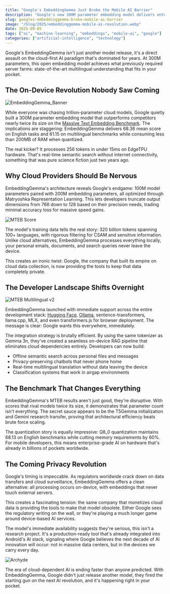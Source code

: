 ```yaml
---
title: "Google's EmbeddingGemma Just Broke the Mobile AI Barrier"
description: "Google's new 300M parameter embedding model delivers enterprise-grade performance on consumer hardware, threatening cloud dominance"
slug: googles-embeddinggemma-broke-mobile-ai-barrier
image: "/blog/2025/embeddinggemma-mobile-ai-revolution.webp"
date: 2025-09-05
tags: ["ai", "machine-learning", "embeddings", "mobile-ai", "google"]
categories: ["artificial-intelligence", "technology"]
---
```


Google's EmbeddingGemma isn't just another model release, it's a direct assault on the cloud-first AI paradigm that's dominated for years. At 300M parameters, this open embedding model achieves what previously required server farms: state-of-the-art multilingual understanding that fits in your pocket.

## The On-Device Revolution Nobody Saw Coming

![EmbeddingGemma_Banner](GooglesEmbeddingGemma_State-of-the-ArtOpenEmbeddingModel_EmbeddingGemma_Wagtial_RD2-V02.original.jpg)

While everyone was chasing trillion-parameter cloud models, Google quietly built a 300M parameter embedding model that outperforms competitors nearly twice its size on the [Massive Text Embedding Benchmark](https://huggingface.co/spaces/mteb/leaderboard). The implications are staggering: EmbeddingGemma delivers 68.36 mean score on English tasks and 61.15 on multilingual benchmarks while consuming less than 200MB of RAM when quantized.

The real kicker? It processes 256 tokens in under 15ms on EdgeTPU hardware. That's real-time semantic search without internet connectivity, something that was pure science fiction just two years ago.

## Why Cloud Providers Should Be Nervous

EmbeddingGemma's architecture reveals Google's endgame: 100M model parameters paired with 200M embedding parameters, all optimized through Matryoshka Representation Learning. This lets developers truncate output dimensions from 768 down to 128 based on their precision needs, trading minimal accuracy loss for massive speed gains.

![MTEB Score](GooglesEmbeddingGemma_State-of-the-ArtOpenEmbeddingModel_EmbeddingGemma_Chart01_RD3-V01.original.png)

The model's training data tells the real story: 320 billion tokens spanning 100+ languages, with rigorous filtering for CSAM and sensitive information. Unlike cloud alternatives, EmbeddingGemma processes everything locally, your personal emails, documents, and search queries never leave the device.

This creates an ironic twist: Google, the company that built its empire on cloud data collection, is now providing the tools to keep that data completely private.

## The Developer Landscape Shifts Overnight

![MTEB Multilingual v2](GooglesEmbeddingGemma_State-of-the-ArtOpenEmbeddingModel_EmbeddingGemma_Chart02_RD3-V01.original.png)

EmbeddingGemma launched with immediate support across the entire development stack: [Hugging Face](https://huggingface.co/google/embeddinggemma-300m), [Ollama](https://ollama.com/library/embeddinggemma), sentence-transformers, llama.cpp, MLX, and even transformers.js for browser deployment. The message is clear: Google wants this everywhere, immediately.

The integration strategy is brutally efficient. By using the same tokenizer as Gemma 3n, they've created a seamless on-device RAG pipeline that eliminates cloud dependencies entirely. Developers can now build:

- Offline semantic search across personal files and messages
- Privacy-preserving chatbots that never phone home  
- Real-time multilingual translation without data leaving the device
- Classification systems that work in airgap environments

## The Benchmark That Changes Everything

EmbeddingGemma's MTEB results aren't just good, they're disruptive. With scores that rival models twice its size, it demonstrates that parameter count isn't everything. The secret sauce appears to be the T5Gemma initialization and Gemini research transfer, proving that architectural efficiency beats brute force scaling.

The quantization story is equally impressive: Q8_0 quantization maintains 68.13 on English benchmarks while cutting memory requirements by 60%. For mobile developers, this means enterprise-grade AI on hardware that's already in billions of pockets worldwide.

## The Coming Privacy Revolution

Google's timing is impeccable. As regulators worldwide crack down on data transfers and cloud surveillance, EmbeddingGemma offers a clean alternative: all processing occurs on-device, with embeddings that never touch external servers.

This creates a fascinating tension: the same company that monetizes cloud data is providing the tools to make that model obsolete. Either Google sees the regulatory writing on the wall, or they're playing a much longer game around device-based AI services.

The model's immediate availability suggests they're serious, this isn't a research project. It's a production-ready tool that's already integrated into Android's AI stack, signaling where Google believes the next decade of AI innovation will occur: not in massive data centers, but in the devices we carry every day.

![Archyde](GooglesEmbeddingGemma_State-of-the-ArtOpenEmbeddingModel_archydegemini.jpeg)

The era of cloud-dependent AI is ending faster than anyone predicted. With EmbeddingGemma, Google didn't just release another model, they fired the starting gun on the next AI revolution, and it's happening right in your pocket.